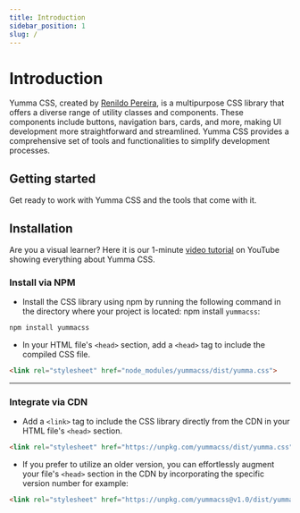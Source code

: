 ```yaml
---
title: Introduction
sidebar_position: 1
slug: /
---
```



# Introduction

Yumma CSS, created by [Renildo Pereira](https://www.youtube.com/watch?v=iS05_AV22qA), is a multipurpose CSS library that offers a diverse range of utility classes and components. These components include buttons, navigation bars, cards, and more, making UI development more straightforward and streamlined. Yumma CSS provides a comprehensive set of tools and functionalities to simplify development processes.

## Getting started

Get ready to work with Yumma CSS and the tools that come with it.

<GridSection />

## Installation

Are you a visual learner? Here it is our 1-minute [video tutorial](https://www.youtube.com/watch?v=iS05_AV22qA) on YouTube showing everything about Yumma CSS.

### Install via NPM

* Install the CSS library using npm by running the following command in the directory where your project is located:
npm install `yummacss`:

```bash title="Terminal"
npm install yummacss
```

* In your HTML file's `<head>` section, add a `<head>` tag to include the compiled CSS file.

```html title="index.html"
<link rel="stylesheet" href="node_modules/yummacss/dist/yumma.css">
```

---

### Integrate via CDN

* Add a `<link>` tag to include the CSS library directly from the CDN in your HTML file's `<head>` section.

```html title="index.html"
<link rel="stylesheet" href="https://unpkg.com/yummacss/dist/yumma.css" crossorigin="anonymous">
```

* If you prefer to utilize an older version, you can effortlessly augment your file's `<head>` section in the CDN by incorporating the specific version number for example:

```html title="index.html"
<link rel="stylesheet" href="https://unpkg.com/yummacss@v1.0/dist/yumma.css">
```